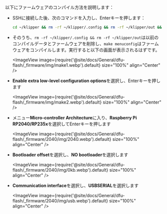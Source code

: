以下にファームウェアのコンパイル方法を説明します：
* SSHに接続した後、次のコマンドを入力し、Enterキーを押します：

    ```bash
    cd ~/klipper && rm -rf ~/klipper/.config && rm -rf ~/klipper/out && make menuconfig
    ```

* そのうち、`rm -rf ~/klipper/.config && rm -rf ~/klipper/out`は以前のコンパイルデータとファームウェアを削除し、`make menuconfig`はファームウェアをコンパイルします。実行すると以下の画面が表示されるはずです。

    <ImageView image={require('@site/docs/General/dfu-flash/_firmware/img/make1.webp').default} size="100%" align="Center" />

* **Enable extra low-level configuration options**を選択し、Enterキーを押します

    <ImageView image={require('@site/docs/General/dfu-flash/_firmware/img/make2.webp').default} size="100%" align="Center" />

* メニュー**Micro-controller Architecture**に入り、**Raspberry Pi RP2040/RP235x**を選択してEnterキーを押します

    <ImageView image={require('@site/docs/General/dfu-flash/_firmware/2040/img/2040.webp').default} size="100%" align="Center" />

* **Bootloader offset**を選択し、**NO bootloader**を選択します

    <ImageView image={require('@site/docs/General/dfu-flash/_firmware/2040/img/0kb.webp').default} size="100%" align="Center" />

* **Communication interface**を選択し、**USBSERIAL**を選択します

    <ImageView image={require('@site/docs/General/dfu-flash/_firmware/2040/img/usb.webp').default} size="100%" align="Center" />
